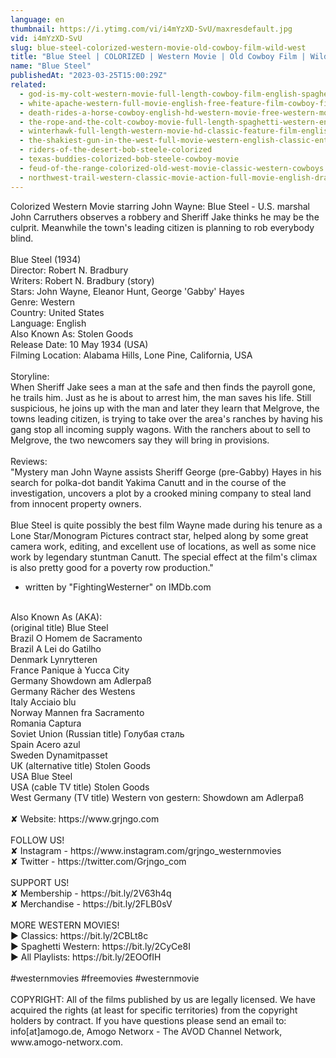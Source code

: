 ```yaml
---
language: en
thumbnail: https://i.ytimg.com/vi/i4mYzXD-SvU/maxresdefault.jpg
vid: i4mYzXD-SvU
slug: blue-steel-colorized-western-movie-old-cowboy-film-wild-west
title: "Blue Steel | COLORIZED | Western Movie | Old Cowboy Film | Wild West"
name: "Blue Steel"
publishedAt: "2023-03-25T15:00:29Z"
related:
  - god-is-my-colt-western-movie-full-length-cowboy-film-english-spaghetti-italo-western
  - white-apache-western-full-movie-english-free-feature-film-cowboy-film
  - death-rides-a-horse-cowboy-english-hd-western-movie-free-western-movies
  - the-rope-and-the-colt-cowboy-movie-full-length-spaghetti-western-english-free-full-westerns
  - winterhawk-full-length-western-movie-hd-classic-feature-film-english-free-full-westerns
  - the-shakiest-gun-in-the-west-full-movie-western-english-classic-entire-film-full-free-movies
  - riders-of-the-desert-bob-steele-colorized
  - texas-buddies-colorized-bob-steele-cowboy-movie
  - feud-of-the-range-colorized-old-west-movie-classic-western-cowboys
  - northwest-trail-western-classic-movie-action-full-movie-english-drama
---
```


Colorized Western Movie starring John Wayne: Blue Steel - U.S. marshal John Carruthers observes a robbery and Sheriff Jake thinks he may be the culprit. Meanwhile the town's leading citizen is planning to rob everybody blind.<br />
<br />
Blue Steel (1934)<br />
Director: Robert N. Bradbury<br />
Writers: Robert N. Bradbury (story)<br />
Stars: John Wayne, Eleanor Hunt, George 'Gabby' Hayes<br />
Genre: Western<br />
Country: United States<br />
Language: English<br />
Also Known As: Stolen Goods<br />
Release Date: 10 May 1934 (USA)<br />
Filming Location: Alabama Hills, Lone Pine, California, USA<br />
<br />
Storyline:<br />
When Sheriff Jake sees a man at the safe and then finds the payroll gone, he trails him. Just as he is about to arrest him, the man saves his life. Still suspicious, he joins up with the man and later they learn that Melgrove, the towns leading citizen, is trying to take over the area's ranches by having his gang stop all incoming supply wagons. With the ranchers about to sell to Melgrove, the two newcomers say they will bring in provisions.<br />
<br />
Reviews:<br />
"Mystery man John Wayne assists Sheriff George (pre-Gabby) Hayes in his search for polka-dot bandit Yakima Canutt and in the course of the investigation, uncovers a plot by a crooked mining company to steal land from innocent property owners.<br />
<br />
Blue Steel is quite possibly the best film Wayne made during his tenure as a Lone Star/Monogram Pictures contract star, helped along by some great camera work, editing, and excellent use of locations, as well as some nice work by legendary stuntman Canutt. The special effect at the film's climax is also pretty good for a poverty row production."<br />
- written by "FightingWesterner" on IMDb.com<br />
<br />
Also Known As (AKA):<br />
(original title) Blue Steel<br />
Brazil O Homem de Sacramento<br />
Brazil A Lei do Gatilho<br />
Denmark Lynrytteren<br />
France Panique à Yucca City<br />
Germany Showdown am Adlerpaß<br />
Germany Rächer des Westens<br />
Italy Acciaio blu<br />
Norway Mannen fra Sacramento<br />
Romania Captura<br />
Soviet Union (Russian title) Голубая сталь<br />
Spain Acero azul<br />
Sweden Dynamitpasset<br />
UK (alternative title) Stolen Goods<br />
USA Blue Steel<br />
USA (cable TV title) Stolen Goods<br />
West Germany (TV title) Western von gestern: Showdown am Adlerpaß<br />
<br />
✘ Website: https://www.grjngo.com<br />
<br />
FOLLOW US!<br />
✘ Instagram - https://www.instagram.com/grjngo_westernmovies<br />
✘ Twitter - https://twitter.com/Grjngo_com<br />
<br />
SUPPORT US!<br />
✘ Membership - https://bit.ly/2V63h4q<br />
✘ Merchandise - https://bit.ly/2FLB0sV<br />
<br />
MORE WESTERN MOVIES! <br />
► Classics: https://bit.ly/2CBLt8c <br />
► Spaghetti Western: https://bit.ly/2CyCe8I <br />
► All Playlists: https://bit.ly/2EOOfIH <br />
<br />
#westernmovies #freemovies #westernmovie<br />
<br />
COPYRIGHT: All of the films published by us are legally licensed. We have acquired the rights (at least for specific territories) from the copyright holders by contract. If you have questions please send an email to: info[at]amogo.de, Amogo Networx - The AVOD Channel Network, www.amogo-networx.com.